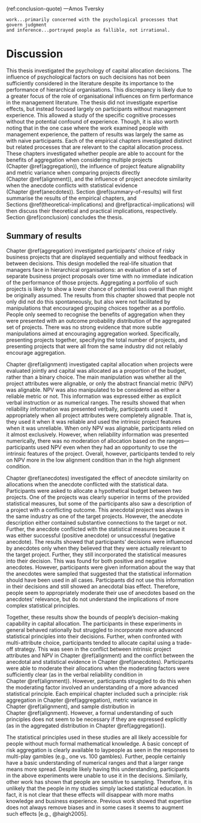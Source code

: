 (ref:conclusion-quote) ---Amos Tversky

```block
work...primarily concerned with the psychological processes that govern judgment
and inference...portrayed people as fallible, not irrational.
```

# Discussion {#discussion}

\minitoc

This thesis investigated the psychology of capital allocation decisions. The
influence of psychological factors on such decisions has not been sufficiently
considered in the literature despite its importance to the performance of
hierarchical organisations. This discrepancy is likely due to a greater focus of
the role of organisational influences on firm performance in the management
literature. The thesis did not investigate expertise effects, but instead
focused largely on participants without management experience. This allowed a
study of the specific cognitive processes without the potential confound of
experience. Though, it is also worth noting that in the one case where the work
examined people with management experience, the pattern of results was largely
the same as with naive participants. Each of the empirical chapters investigated
distinct but related processes that are relevant to the capital allocation
process. These chapters investigated whether people are able to account for the
benefits of aggregation when considering multiple projects
(Chapter \@ref(aggregation)), the influence of project feature alignability and
metric variance when comparing projects directly (Chapter \@ref(alignment)), and
the influence of project anecdote similarity when the anecdote conflicts with
statistical evidence (Chapter \@ref(anecdotes)).
Section \@ref(summary-of-results) will first summarise the results of the
empirical chapters, and Sections \@ref(theoretical-implications)
and \@ref(practical-implications) will then discuss their theoretical and
practical implications, respectively. Section \@ref(conclusion) concludes the
thesis.

## Summary of results {#summary-of-results}

Chapter \@ref(aggregation) investigated participants' choice of risky business
projects that are displayed sequentially and without feedback in between
decisions. This design modelled the real-life situation that managers face in
hierarchical organisations: an evaluation of a set of separate business project
proposals over time with no immediate indication of the performance of those
projects. Aggregating a portfolio of such projects is likely to show a lower
chance of potential loss overall than might be originally assumed. The results
from this chapter showed that people not only did not do this spontaneously, but
also were not facilitated by manipulations that encouraged grouping choices
together as a portfolio. People only seemed to recognise the benefits of
aggregation when they were presented with an outcome probability distribution of
the aggregated set of projects. There was no strong evidence that more subtle
manipulations aimed at encouraging aggregation worked. Specifically, presenting
projects together, specifying the total number of projects, and presenting
projects that were all from the same industry did not reliably encourage
aggregation.

Chapter \@ref(alignment) investigated capital allocation when projects were
evaluated jointly and capital was allocated as a proportion of the budget,
rather than a binary choice. The main manipulation was whether all the project
attributes were alignable, or only the abstract financial metric (NPV) was
alignable. NPV was also manipulated to be considered as either a reliable metric
or not. This information was expressed either as explicit verbal instruction or
as numerical ranges. The results showed that when reliability information was
presented verbally, participants used it appropriately when all project
attributes were completely alignable. That is, they used it when it was reliable
and used the intrinsic project features when it was unreliable. When only NPV
was alignable, participants relied on it almost exclusively. However, when
reliability information was presented numerically, there was no moderation of
allocation based on the ranges---participants used NPV even when they had an
opportunity to use the intrinsic features of the project. Overall, however,
participants tended to rely on NPV more in the low alignment condition than in
the high alignment condition.

Chapter \@ref(anecdotes) investigated the effect of anecdote similarity on
allocations when the anecdote conflicted with the statistical data. Participants
were asked to allocate a hypothetical budget between two projects. One of the
projects was clearly superior in terms of the provided statistical measures, but
some of the participants also saw a description of a project with a conflicting
outcome. This anecdotal project was always in the same industry as one of the
target projects. However, the anecdote description either contained substantive
connections to the target or not. Further, the anecdote conflicted with the
statistical measures because it was either successful (positive anecdote) or
unsuccessful (negative anecdote). The results showed that participants'
decisions were influenced by anecdotes only when they believed that they were
actually relevant to the target project. Further, they still incorporated the
statistical measures into their decision. This was found for both positive and
negative anecdotes. However, participants were given information about the way
that the anecdotes were sampled that suggested that the statistical information
should have been used in all cases. Participants did not use this information in
their decisions and still showed an anecdotal bias effect. Therefore, people
seem to appropriately moderate their use of anecdotes based on the anecdotes'
relevance, but do not understand the implications of more complex statistical
principles.

Together, these results show the bounds of people's decision-making capability
in capital allocation. The participants in these experiments in general behaved
rationally but struggled to incorporate more advanced statistical principles
into their decisions. Further, when confronted with multi-attribute choice,
participants tended to allocate capital using a trade-off strategy. This was
seen in the conflict between intrinsic project attributes and NPV in
Chapter \@ref(alignment) and the conflict between the anecdotal and statistical
evidence in Chapter \@ref(anecdotes). Participants were able to moderate their
allocations when the moderating factors were sufficiently clear (as in the
verbal reliability condition in Chapter \@ref(alignment)). However, participants
struggled to do this when the moderating factor involved an understanding of a
more advanced statistical principle. Each empirical chapter included such a
principle: risk aggregation in Chapter \@ref(aggregation), metric variance in
Chapter \@ref(alignment), and sample distribution in Chapter \@ref(alignment).
However, a formal understanding of such principles does not seem to be necessary
if they are expressed explicitly (as in the aggregated distribution in
Chapter \@ref(aggregation)).

The statistical principles used in these studies are all likely accessible for
people without much formal mathematical knowledge. A basic concept of risk
aggregation is clearly available to laypeople as seen in the responses to
multi-play gambles (e.g., one vs. 100 gambles). Further, people certainly have a
basic understanding of numerical ranges and that a larger range means more
spread. Despite likely having this understanding, participants in the above
experiments were unable to use it in the decisions. Similarly, other work has
shown that people are sensitive to sampling. Therefore, it is unlikely that the
people in my studies simply lacked statistical education. In fact, it is not
clear that these effects will disappear with more maths knowledge and business
experience. Previous work showed that expertise does not always remove biases
and in some cases it seems to augment such effects [e.g., @haigh2005].
